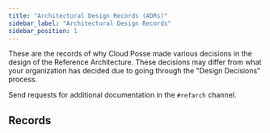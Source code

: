 ```yaml
---
title: "Architectural Design Records (ADRs)"
sidebar_label: "Architectural Design Records"
sidebar_position: 1
---
```


These are the records of why Cloud Posse made various decisions in the design of the Reference Architecture. These decisions may differ from what your organization has decided due to going through the "Design Decisions" process.

Send requests for additional documentation in the `#refarch` channel.

## Records

<DocCardList/>
